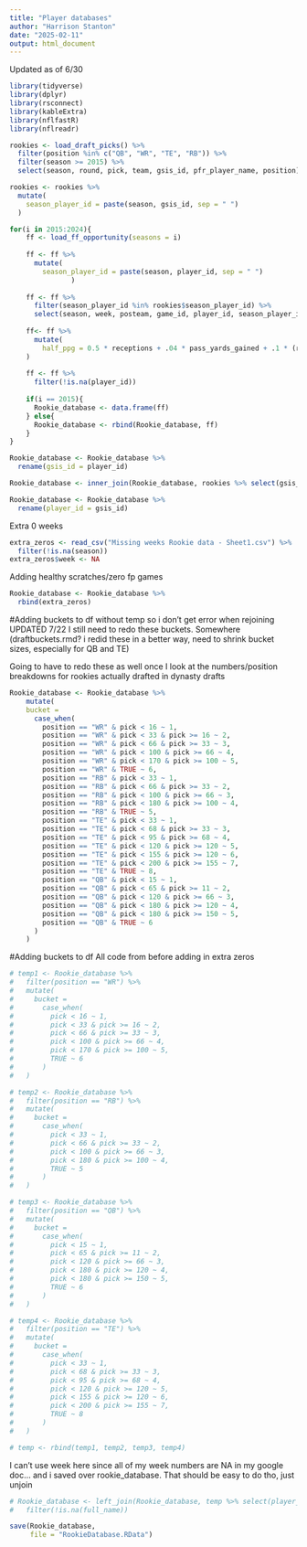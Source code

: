 ```yaml
---
title: "Player databases"
author: "Harrison Stanton"
date: "2025-02-11"
output: html_document
---
```


Updated as of 6/30
```r
library(tidyverse)
library(dplyr)
library(rsconnect)
library(kableExtra)
library(nflfastR)
library(nflreadr)
```


```r
rookies <- load_draft_picks() %>%
  filter(position %in% c("QB", "WR", "TE", "RB")) %>%
  filter(season >= 2015) %>%
  select(season, round, pick, team, gsis_id, pfr_player_name, position)
```



```r
rookies <- rookies %>%
  mutate(
    season_player_id = paste(season, gsis_id, sep = " ")
  )
```


```r
for(i in 2015:2024){
    ff <- load_ff_opportunity(seasons = i)
    
    ff <- ff %>%
      mutate(
        season_player_id = paste(season, player_id, sep = " ")
               )
    
    ff <- ff %>%
      filter(season_player_id %in% rookies$season_player_id) %>%
      select(season, week, posteam, game_id, player_id, season_player_id, full_name, position, pass_yards_gained, pass_touchdown, pass_interception,pass_two_point_conv, receptions, rec_attempt, rec_yards_gained, rec_touchdown, rec_fumble_lost, rec_two_point_conv, rush_attempt, rush_yards_gained, rush_touchdown, rush_two_point_conv, rush_fumble_lost, total_fantasy_points)
    
    ff<- ff %>%
      mutate(
        half_ppg = 0.5 * receptions + .04 * pass_yards_gained + .1 * (rec_yards_gained + rush_yards_gained) + 4 * pass_touchdown + 6 * (rush_touchdown + rec_touchdown) + 2 * (pass_two_point_conv + rush_two_point_conv + rec_two_point_conv) + -2 * (pass_interception + rec_fumble_lost + rush_fumble_lost)
    )
    
    ff <- ff %>%
      filter(!is.na(player_id))
    
    if(i == 2015){
      Rookie_database <- data.frame(ff)
    } else{
      Rookie_database <- rbind(Rookie_database, ff)
    }
}
```


```r
Rookie_database <- Rookie_database %>%
  rename(gsis_id = player_id)
```


```r
Rookie_database <- inner_join(Rookie_database, rookies %>% select(gsis_id, round, pick), by = "gsis_id")
```

```r
Rookie_database <- Rookie_database %>%
  rename(player_id = gsis_id)
```

Extra 0 weeks
```r
extra_zeros <- read_csv("Missing weeks Rookie data - Sheet1.csv") %>%
  filter(!is.na(season)) 
extra_zeros$week <- NA
```

Adding healthy scratches/zero fp games
```r
Rookie_database <- Rookie_database %>%
  rbind(extra_zeros)
```

#Adding buckets to df without temp so i don't get error when rejoining
UPDATED 7/22
I still need to redo these buckets. Somewhere (draftbuckets.rmd? i redid these in a better way, need to shrink bucket sizes, especially for QB and TE)

Going to have to redo these as well once I look at the numbers/position breakdowns for rookies actually drafted in dynasty drafts
```r
Rookie_database <- Rookie_database %>%
    mutate(
    bucket = 
      case_when(
        position == "WR" & pick < 16 ~ 1,
        position == "WR" & pick < 33 & pick >= 16 ~ 2,
        position == "WR" & pick < 66 & pick >= 33 ~ 3,
        position == "WR" & pick < 100 & pick >= 66 ~ 4,
        position == "WR" & pick < 170 & pick >= 100 ~ 5,
        position == "WR" & TRUE ~ 6,
        position == "RB" & pick < 33 ~ 1,
        position == "RB" & pick < 66 & pick >= 33 ~ 2,
        position == "RB" & pick < 100 & pick >= 66 ~ 3,
        position == "RB" & pick < 180 & pick >= 100 ~ 4,
        position == "RB" & TRUE ~ 5,
        position == "TE" & pick < 33 ~ 1,
        position == "TE" & pick < 68 & pick >= 33 ~ 3,
        position == "TE" & pick < 95 & pick >= 68 ~ 4,
        position == "TE" & pick < 120 & pick >= 120 ~ 5, 
        position == "TE" & pick < 155 & pick >= 120 ~ 6,
        position == "TE" & pick < 200 & pick >= 155 ~ 7,
        position == "TE" & TRUE ~ 8,
        position == "QB" & pick < 15 ~ 1,
        position == "QB" & pick < 65 & pick >= 11 ~ 2,
        position == "QB" & pick < 120 & pick >= 66 ~ 3,
        position == "QB" & pick < 180 & pick >= 120 ~ 4,
        position == "QB" & pick < 180 & pick >= 150 ~ 5,
        position == "QB" & TRUE ~ 6
      )
    )
```

#Adding buckets to df
All code from before adding in extra zeros
```r
# temp1 <- Rookie_database %>%
#   filter(position == "WR") %>% 
#   mutate(
#     bucket = 
#       case_when(
#         pick < 16 ~ 1,
#         pick < 33 & pick >= 16 ~ 2,
#         pick < 66 & pick >= 33 ~ 3,
#         pick < 100 & pick >= 66 ~ 4,
#         pick < 170 & pick >= 100 ~ 5,
#         TRUE ~ 6
#       )
#   )
```


```r
# temp2 <- Rookie_database %>%
#   filter(position == "RB") %>% 
#   mutate(
#     bucket = 
#       case_when(
#         pick < 33 ~ 1,
#         pick < 66 & pick >= 33 ~ 2,
#         pick < 100 & pick >= 66 ~ 3,
#         pick < 180 & pick >= 100 ~ 4,
#         TRUE ~ 5
#       )
#   )
```


```r
# temp3 <- Rookie_database %>%
#   filter(position == "QB") %>% 
#   mutate(
#     bucket = 
#       case_when(
#         pick < 15 ~ 1,
#         pick < 65 & pick >= 11 ~ 2,
#         pick < 120 & pick >= 66 ~ 3,
#         pick < 180 & pick >= 120 ~ 4,
#         pick < 180 & pick >= 150 ~ 5,
#         TRUE ~ 6
#       )
#   )
```


```r
# temp4 <- Rookie_database %>%
#   filter(position == "TE") %>% 
#   mutate(
#     bucket = 
#       case_when(
#         pick < 33 ~ 1,
#         pick < 68 & pick >= 33 ~ 3,
#         pick < 95 & pick >= 68 ~ 4,
#         pick < 120 & pick >= 120 ~ 5, 
#         pick < 155 & pick >= 120 ~ 6,
#         pick < 200 & pick >= 155 ~ 7,
#         TRUE ~ 8
#       )
#   )
```

```r
# temp <- rbind(temp1, temp2, temp3, temp4)
```



I can't use week here since all of my week numbers are NA in my google doc... and i saved over rookie_database. That should be easy to do tho, just unjoin
```r
# Rookie_database <- left_join(Rookie_database, temp %>% select(player_id, week, bucket), by = c("week", "player_id")) %>%
#   filter(!is.na(full_name))
```

```r
save(Rookie_database,
     file = "RookieDatabase.RData")
```
